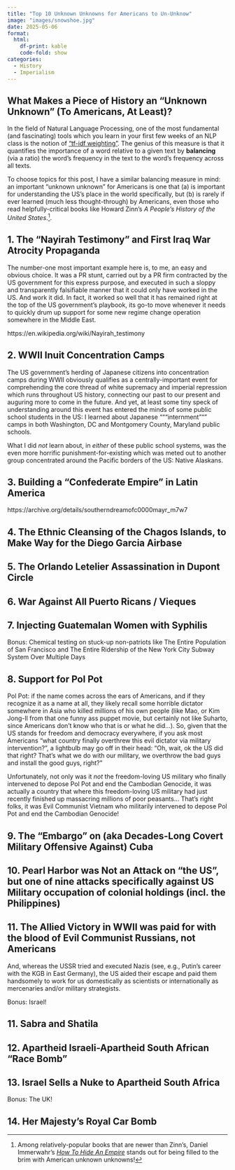 ```yaml
---
title: "Top 10 Unknown Unknowns for Americans to Un-Unknow"
image: "images/snowshoe.jpg"
date: 2025-05-06
format:
  html:
    df-print: kable
    code-fold: show
categories:
  - History
  - Imperialism
---
```


## What Makes a Piece of History an "Unknown Unknown" (To Americans, At Least)?

In the field of Natural Language Processing, one of the most fundamental (and fascinating) tools which you learn in your first few weeks of an NLP class is the notion of ["tf-idf weighting"](../2025-05-06-tf-idf/). The genius of this measure is that it quantifies the importance of a word relative to a given text by **balancing** (via a ratio) the word's frequency in the text to the word's frequency across all texts.

To choose topics for this post, I have a similar balancing measure in mind: an important "unknown unknown" for Americans is one that (a) is important for understanding the US's place in the world specifically, but (b) is rarely if ever learned (much less thought-through) by Americans, even those who read helpfully-critical books like Howard Zinn's *A People's History of the United States*.^[Among relatively-popular books that are newer than Zinn's, Daniel Immerwahr's [*How To Hide An Empire*](https://us.macmillan.com/books/9781250251091/howtohideanempire/) stands out for being filled to the brim with American unknown unknowns!].

## 1. The "Nayirah Testimony" and First Iraq War Atrocity Propaganda

The number-one most important example here is, to me, an easy and obvious choice. It was a PR stunt, carried out by a PR firm contracted by the US government for this express purpose, and executed in such a sloppy and transparently falsifiable manner that it could only have worked in the US. And work it did. In fact, it worked so well that it has remained right at the top of the US government's playbook, its go-to move whenever it needs to quickly drum up support for some new regime change operation somewhere in the Middle East.

https://en.wikipedia.org/wiki/Nayirah_testimony

## 2. WWII Inuit Concentration Camps

The US government's herding of Japanese citizens into concentration camps during WWII obviously qualifies as a centrally-important event for comprehending the core thread of white supremacy and imperial repression which runs throughout US history, connecting our past to our present and auguring more to come in the future. And yet, at least some tiny speck of understanding around this event has entered the minds of some public school students in the US: I learned about Japanese """internment""" camps in both Washington, DC and Montgomery County, Maryland public schools.

What I did *not* learn about, in *either* of these public school systems, was the even more horrific punishment-for-existing which was meted out to another group concentrated around the Pacific borders of the US: Native Alaskans.

## 3. Building a "Confederate Empire" in Latin America

https://archive.org/details/southerndreamofc0000mayr_m7w7

## 4. The Ethnic Cleansing of the Chagos Islands, to Make Way for the Diego Garcia Airbase

## 5. The Orlando Letelier Assassination in Dupont Circle

## 6. War Against All Puerto Ricans / Vieques

## 7. Injecting Guatemalan Women with Syphilis

Bonus: Chemical testing on stuck-up non-patriots like The Entire Population of San Francisco and The Entire Ridership of the New York City Subway System Over Multiple Days

## 8. Support for Pol Pot

Pol Pot: if the name comes across the ears of Americans, and if they recognize it as a name at all, they likely recall some horrible dictator somewhere in Asia who killed millions of his own people (like Mao, or Kim Jong-Il from that one funny ass puppet movie, but certainly not like Suharto, since Americans don't know who that is or what he did...). So, given that the US stands for freedom and democracy everywhere, if you ask most Americans "what country finally overthrew this evil dictator via military intervention?", a lightbulb may go off in their head: "Oh, wait, ok the US did that right? That's what we do with our military, we overthrow the bad guys and install the good guys, right?"

Unfortunately, not only was it *not* the freedom-loving US military who finally intervened to depose Pol Pot and end the Cambodian Genocide, it was actually a country that where this freedom-loving US military had just recently finished up massacring millions of poor peasants... That's right folks, it was Evil Communist Vietnam who militarily intervened to depose Pol Pot and end the Cambodian Genocide!

## 9. The "Embargo" on (aka Decades-Long Covert Military Offensive Against) Cuba

## 10. Pearl Harbor was Not an Attack on "the US", but one of nine attacks specifically against US Military occupation of colonial holdings (incl. the Philippines)

## 11. The Allied Victory in WWII was paid for with the blood of Evil Communist Russians, not Americans

And, whereas the USSR tried and executed Nazis (see, e.g., Putin's career with the KGB in East Germany), the US aided their escape and paid them handsomely to work for us domestically as scientists or internationally as mercenaries and/or military strategists.

Bonus: Israel!

## 11. Sabra and Shatila

## 12. Apartheid Israeli-Apartheid South African "Race Bomb"

## 13. Israel Sells a Nuke to Apartheid South Africa

Bonus: The UK!

## 14. Her Majesty's Royal Car Bomb
